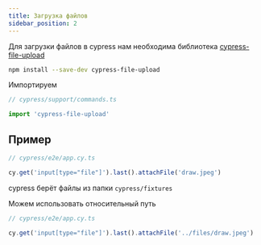 ```yaml
---
title: Загрузка файлов
sidebar_position: 2
---
```


Для загрузки файлов в cypress нам необходима библиотека [cypress-file-upload](https://www.npmjs.com/package/cypress-file-upload)

```bash
npm install --save-dev cypress-file-upload
```

Импортируем

```ts
// cypress/support/commands.ts

import 'cypress-file-upload'
```

## Пример

```ts
// cypress/e2e/app.cy.ts

cy.get('input[type="file"]').last().attachFile('draw.jpeg')
```

cypress берёт файлы из папки `cypress/fixtures`

Можем использовать относительный путь

```ts
// cypress/e2e/app.cy.ts

cy.get('input[type="file"]').last().attachFile('../files/draw.jpeg')
```
